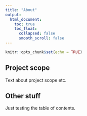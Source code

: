 ```yaml
---
title: "About"
output:
  html_document:
    toc: true
    toc_float:
      collapsed: false
      smooth_scroll: false
---
```


```r
knitr::opts_chunk$set(echo = TRUE)
```

## Project scope

Text about project scope etc.

## Other stuff

Just testing the table of contents.